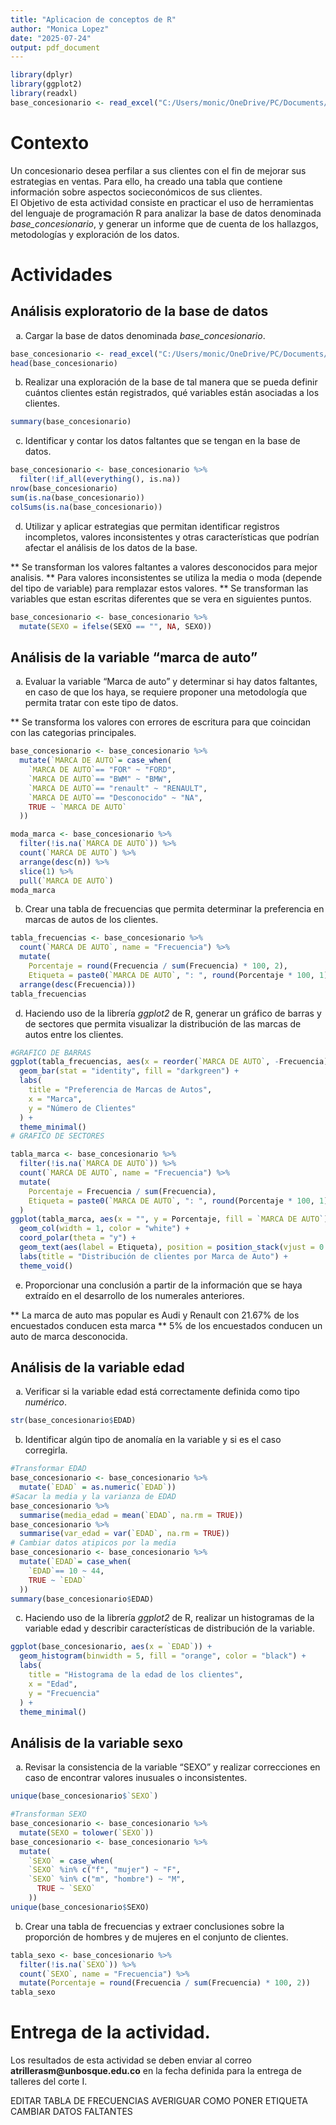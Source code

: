 ```yaml
---
title: "Aplicacion de conceptos de R"
author: "Monica Lopez"
date: "2025-07-24"
output: pdf_document
---
```


```r
library(dplyr)
library(ggplot2)
library(readxl)
base_concesionario <- read_excel("C:/Users/monic/OneDrive/PC/Documents/Files R/base_concesionario.xlsx")
```


# Contexto

Un concesionario desea perfilar a sus clientes con el fin de mejorar sus estrategias en ventas. Para ello, ha creado una tabla que contiene información sobre aspectos socieconómicos de sus clientes.   
El Objetivo de esta actividad consiste en practicar el uso de herramientas del lenguaje de programación R para analizar la base de datos denominada *base_concesionario*, y generar un informe que de cuenta de los hallazgos, metodologías y exploración de los datos.

# Actividades

##  Análisis exploratorio de la base de datos

a. Cargar la base de datos denominada *base_concesionario*. 

```r
base_concesionario <- read_excel("C:/Users/monic/OneDrive/PC/Documents/Files R/base_concesionario.xlsx")
head(base_concesionario)
```


b. Realizar una exploración de la base de tal manera que se pueda definir cuántos clientes están registrados, qué variables están asociadas a los clientes.  

```r
summary(base_concesionario)
```

c. Identificar y contar los datos faltantes que se tengan en la base de datos. 

```r
base_concesionario <- base_concesionario %>%
  filter(!if_all(everything(), is.na))
nrow(base_concesionario)
sum(is.na(base_concesionario))
colSums(is.na(base_concesionario))
```

d. Utilizar y aplicar estrategias que permitan identificar registros incompletos, valores inconsistentes y otras características que podrían afectar el análisis de los datos de la base.

  ** Se transforman los valores faltantes a valores desconocidos para mejor analisis.
  ** Para valores inconsistentes se utiliza la media o moda (depende del tipo de variable) para     remplazar estos valores.
  ** Se transforman las variables que estan escritas diferentes que se vera en siguientes puntos.

```r
base_concesionario <- base_concesionario %>%
  mutate(SEXO = ifelse(SEXO == "", NA, SEXO))

```

##  Análisis de la variable "marca de auto"
a. Evaluar la variable "Marca de auto" y determinar si hay datos faltantes, en caso de que los haya, se requiere proponer una metodología que permita tratar con este tipo de datos.

  ** Se transforma los valores con errores de escritura para que coincidan con las categorias       principales.

```r
base_concesionario <- base_concesionario %>%
  mutate(`MARCA DE AUTO`= case_when(
    `MARCA DE AUTO`== "FOR" ~ "FORD",
    `MARCA DE AUTO`== "BWM" ~ "BMW",
    `MARCA DE AUTO`== "renault" ~ "RENAULT",
    `MARCA DE AUTO`== "Desconocido" ~ "NA",
    TRUE ~ `MARCA DE AUTO`
  ))

moda_marca <- base_concesionario %>%
  filter(!is.na(`MARCA DE AUTO`)) %>%
  count(`MARCA DE AUTO`) %>%
  arrange(desc(n)) %>%
  slice(1) %>%
  pull(`MARCA DE AUTO`)
moda_marca
```

b. Crear una tabla de frecuencias que permita determinar la preferencia en marcas de autos de los clientes. 

```r
tabla_frecuencias <- base_concesionario %>%
  count(`MARCA DE AUTO`, name = "Frecuencia") %>%
  mutate(
    Porcentaje = round(Frecuencia / sum(Frecuencia) * 100, 2),
    Etiqueta = paste0(`MARCA DE AUTO`, ": ", round(Porcentaje * 100, 1), "%") %>%
  arrange(desc(Frecuencia)))
tabla_frecuencias
```

d. Haciendo uso de la librería *ggplot2* de R, generar un gráfico de barras y de sectores que permita visualizar la distribución de las marcas de autos entre los clientes. 

```r
#GRAFICO DE BARRAS
ggplot(tabla_frecuencias, aes(x = reorder(`MARCA DE AUTO`, -Frecuencia), y = Frecuencia)) +
  geom_bar(stat = "identity", fill = "darkgreen") +
  labs(
    title = "Preferencia de Marcas de Autos",
    x = "Marca",
    y = "Número de Clientes"
  ) +
  theme_minimal()
# GRAFICO DE SECTORES

tabla_marca <- base_concesionario %>%
  filter(!is.na(`MARCA DE AUTO`)) %>%
  count(`MARCA DE AUTO`, name = "Frecuencia") %>%
  mutate(
    Porcentaje = Frecuencia / sum(Frecuencia),
    Etiqueta = paste0(`MARCA DE AUTO`, ": ", round(Porcentaje * 100, 1), "%")
  )
ggplot(tabla_marca, aes(x = "", y = Porcentaje, fill = `MARCA DE AUTO`)) +
  geom_col(width = 1, color = "white") +
  coord_polar(theta = "y") +
  geom_text(aes(label = Etiqueta), position = position_stack(vjust = 0.5)) +
  labs(title = "Distribución de clientes por Marca de Auto") +
  theme_void()
```

e. Proporcionar una conclusión a partir de la información que se haya extraído en el desarrollo de los numerales anteriores.

  ** La marca de auto mas popular es Audi y Renault con 21.67% de los encuestados conducen esta     marca
  ** 5% de los encuestados conducen un auto de marca desconocida.

##  Análisis de la variable edad

a. Verificar si la variable edad está correctamente definida como tipo *numérico*.

```r
str(base_concesionario$EDAD)

```

b. Identificar algún tipo de anomalía en la variable y si es el caso corregirla.

```r
#Transformar EDAD
base_concesionario <- base_concesionario %>%
  mutate(`EDAD` = as.numeric(`EDAD`))
#Sacar la media y la varianza de EDAD
base_concesionario %>%
  summarise(media_edad = mean(`EDAD`, na.rm = TRUE))
base_concesionario %>%
  summarise(var_edad = var(`EDAD`, na.rm = TRUE))
# Cambiar datos atipicos por la media
base_concesionario <- base_concesionario %>%
  mutate(`EDAD`= case_when(
    `EDAD`== 10 ~ 44,
    TRUE ~ `EDAD`
  ))
summary(base_concesionario$EDAD)
```

c. Haciendo uso de la librería *ggplot2* de R, realizar un histogramas de la variable edad y describir características de distribución de la variable.

```r
ggplot(base_concesionario, aes(x = `EDAD`)) +
  geom_histogram(binwidth = 5, fill = "orange", color = "black") +
  labs(
    title = "Histograma de la edad de los clientes",
    x = "Edad",
    y = "Frecuencia"
  ) +
  theme_minimal()
```

##  Análisis de la variable sexo  
a. Revisar la consistencia de la variable "SEXO" y realizar correcciones en caso de encontrar valores inusuales o inconsistentes.

```r
unique(base_concesionario$`SEXO`)

#Transforman SEXO
base_concesionario <- base_concesionario %>%
  mutate(SEXO = tolower(`SEXO`))
base_concesionario <- base_concesionario %>%
  mutate(
    `SEXO` = case_when(
    `SEXO` %in% c("f", "mujer") ~ "F",
    `SEXO` %in% c("m", "hombre") ~ "M",
      TRUE ~ `SEXO`
    ))
unique(base_concesionario$SEXO)
```

b. Crear una tabla de frecuencias y extraer conclusiones sobre la proporción de hombres y de mujeres en el conjunto de clientes.

```r
tabla_sexo <- base_concesionario %>%
  filter(!is.na(`SEXO`)) %>% 
  count(`SEXO`, name = "Frecuencia") %>%
  mutate(Porcentaje = round(Frecuencia / sum(Frecuencia) * 100, 2))
tabla_sexo
```

# Entrega de la actividad.
Los resultados de esta actividad se deben enviar al correo **atrillerasm@unbosque.edu.co** en la fecha definida para la entrega de talleres del corte I.

EDITAR TABLA DE FRECUENCIAS
AVERIGUAR COMO PONER ETIQUETA
CAMBIAR DATOS FALTANTES




